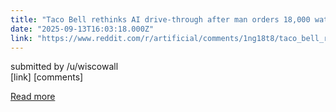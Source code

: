 ```yaml
---
title: "Taco Bell rethinks AI drive-through after man orders 18,000 waters"
date: "2025-09-13T16:03:18.000Z"
link: "https://www.reddit.com/r/artificial/comments/1ng18t8/taco_bell_rethinks_ai_drivethrough_after_man/"
---
```


submitted by    /u/wiscowall  
 [link]   [comments]

[Read more](https://www.reddit.com/r/artificial/comments/1ng18t8/taco_bell_rethinks_ai_drivethrough_after_man/)
